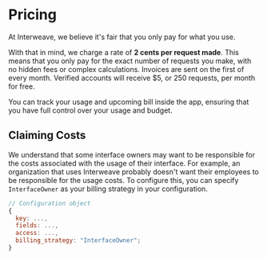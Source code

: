 # Pricing

At Interweave, we believe it's fair that you only pay for what you use.

With that in mind, we charge a rate of **2 cents per request made**. This means that you only pay for the exact number of requests you make, with no hidden fees or complex calculations. Invoices are sent on the first of every month. Verified accounts will receive $5, or 250 requests, per month for free.

You can track your usage and upcoming bill inside the app, ensuring that you have full control over your usage and budget.

## Claiming Costs

We understand that some interface owners may want to be responsible for the costs associated with the usage of their interface. For example, an organization that uses Interweave probably doesn't want their employees to be responsible for the usage costs. To configure this, you can specify `InterfaceOwner` as your billing strategy in your configuration.

```js
// Configuration object
{
  key: ...,
  fields: ...,
  access: ...,
  billing_strategy: "InterfaceOwner";
}
```
